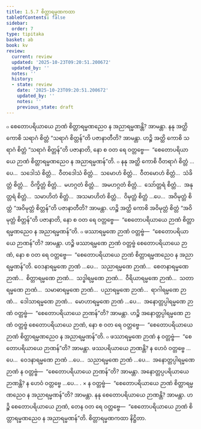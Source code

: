 ```yaml
---
title: 1.5.7 စိတ္တာရမ္မဏကထာ
tableOfContents: false
sidebar:
  order: 7
type: tipitaka
basket: ab
book: kv
review:
  current: review
  updated: '2025-10-23T09:20:51.200672'
  updated_by: ''
  notes: ''
  history:
  - state: review
    date: '2025-10-23T09:20:51.200672'
    updated_by: ''
    notes: ''
    previous_state: draft
---
```



<ReviewStatus review={frontmatter.review} showDetails={true} />

<HypothesisAnnotation frontmatter={frontmatter} />

<DynamicBreadcrumb />

<Division number="436" book="kv" e="ch" v="32" p="234">

<Paragraph number="1510" book="kv">
๐ စေတောပရိယာယေ ဉာဏံ စိတ္တာရမ္မဏညေဝ န အညာရမ္မဏန္တိ? အာမန္တာ. နနု အတ္ထိ ကောစိ သရာဂံ စိတ္တံ “သရာဂံ စိတ္တန်”တိ ပဇာနာတီတိ? အာမန္တာ. ဟဉ္စိ အတ္ထိ ကောစိ သရာဂံ စိတ္တံ “သရာဂံ စိတ္တန်”တိ ပဇာနာတိ, နော စ ဝတ ရေ ဝတ္တဗ္ဗေ—  “စေတောပရိယာယေ ဉာဏံ စိတ္တာရမ္မဏညေဝ န အညာရမ္မဏန်”တိ.
</Paragraph>

<Paragraph number="1511" book="kv">
๐ နနု အတ္ထိ ကောစိ ဝီတရာဂံ စိတ္တံ …ပေ…  သဒေါသံ စိတ္တံ…  ဝီတဒေါသံ စိတ္တံ…  သမောဟံ စိတ္တံ…  ဝီတမောဟံ စိတ္တံ…  သံခိတ္တံ စိတ္တံ…  ဝိက္ခိတ္တံ စိတ္တံ…  မဟဂ္ဂတံ စိတ္တံ…  အမဟဂ္ဂတံ စိတ္တံ…  သော်တ္တရံ စိတ္တံ…  အနုတ္တရံ စိတ္တံ…  သမာဟိတံ စိတ္တံ…  အသမာဟိတံ စိတ္တံ…  ဝိမုတ္တံ စိတ္တံ …ပေ…  အဝိမုတ္တံ စိတ္တံ “အဝိမုတ္တံ စိတ္တန်”တိ ပဇာနာတီတိ? အာမန္တာ. ဟဉ္စိ အတ္ထိ ကောစိ အဝိမုတ္တံ စိတ္တံ “အဝိမုတ္တံ စိတ္တန်”တိ ပဇာနာတိ, နော စ ဝတ ရေ ဝတ္တဗ္ဗေ—  “စေတောပရိယာယေ ဉာဏံ စိတ္တာရမ္မဏညေဝ န အညာရမ္မဏန်”တိ.
</Paragraph>

</Division>
<Division number="437" book="kv" e="ch" v="32" p="235">

<Paragraph number="1512" book="kv">
๐ ဖဿာရမ္မဏေ ဉာဏံ ဝတ္တဗ္ဗံ—  “စေတောပရိယာယေ ဉာဏန်”တိ? အာမန္တာ. ဟဉ္စိ ဖဿာရမ္မဏေ ဉာဏံ ဝတ္တဗ္ဗံ စေတောပရိယာယေ ဉာဏံ, နော စ ဝတ ရေ ဝတ္တဗ္ဗေ—  “စေတောပရိယာယေ ဉာဏံ စိတ္တာရမ္မဏညေဝ န အညာရမ္မဏန်”တိ. ဝေဒနာရမ္မဏေ ဉာဏံ …ပေ…  သညာရမ္မဏေ ဉာဏံ…  စေတနာရမ္မဏေ ဉာဏံ…  စိတ္တာရမ္မဏေ ဉာဏံ…  သဒ္ဓါရမ္မဏေ ဉာဏံ…  ဝီရိယာရမ္မဏေ ဉာဏံ…  သတာရမ္မဏေ ဉာဏံ…  သမာဓာရမ္မဏေ ဉာဏံ…  ပညာရမ္မဏေ ဉာဏံ…  ရာဂါရမ္မဏေ ဉာဏံ…  ဒေါသာရမ္မဏေ ဉာဏံ…  မောဟာရမ္မဏေ ဉာဏံ …ပေ…  အနောတ္တပ္ပါရမ္မဏေ ဉာဏံ ဝတ္တဗ္ဗံ—  “စေတောပရိယာယေ ဉာဏန်”တိ? အာမန္တာ. ဟဉ္စိ အနောတ္တပ္ပါရမ္မဏေ ဉာဏံ ဝတ္တဗ္ဗံ စေတောပရိယာယေ ဉာဏံ, နော စ ဝတ ရေ ဝတ္တဗ္ဗေ—  “စေတောပရိယာယေ ဉာဏံ စိတ္တာရမ္မဏညေဝ န အညာရမ္မဏန်”တိ.
</Paragraph>

<Paragraph number="1513" book="kv">
๐ ဖဿာရမ္မဏေ ဉာဏံ န ဝတ္တဗ္ဗံ—  “စေတောပရိယာယေ ဉာဏန်”တိ? အာမန္တာ. ဖဿပရိယာယေ ဉာဏန္တိ? န ဟေဝံ ဝတ္တဗ္ဗေ …ပေ…  ဝေဒနာရမ္မဏေ ဉာဏံ …ပေ…  သညာရမ္မဏေ ဉာဏံ …ပေ…  အနောတ္တပ္ပါရမ္မဏေ ဉာဏံ န ဝတ္တဗ္ဗံ—  “စေတောပရိယာယေ ဉာဏန်”တိ? အာမန္တာ. အနောတ္တပ္ပပရိယာယေ ဉာဏန္တိ? န ဟေဝံ ဝတ္တဗ္ဗေ …ပေ… .
</Paragraph>

</Division>
<Division number="438" book="kv" e="ch" v="32" p="235">

<Paragraph number="1514" book="kv">
× န ဝတ္တဗ္ဗံ—  “စေတောပရိယာယေ ဉာဏံ စိတ္တာရမ္မဏညေဝ န အညာရမ္မဏန်”တိ? အာမန္တာ. နနု စေတောပရိယာယေ ဉာဏန္တိ? အာမန္တာ. ဟဉ္စိ စေတောပရိယာယေ ဉာဏံ, တေန ဝတ ရေ ဝတ္တဗ္ဗေ—  “စေတောပရိယာယေ ဉာဏံ စိတ္တာရမ္မဏညေဝ န အညာရမ္မဏန်”တိ.

</Paragraph>
</Division>

<Paragraph number="1515" type="center" book="kv">
စိတ္တာရမ္မဏကထာ နိဋ္ဌိတာ.
</Paragraph>